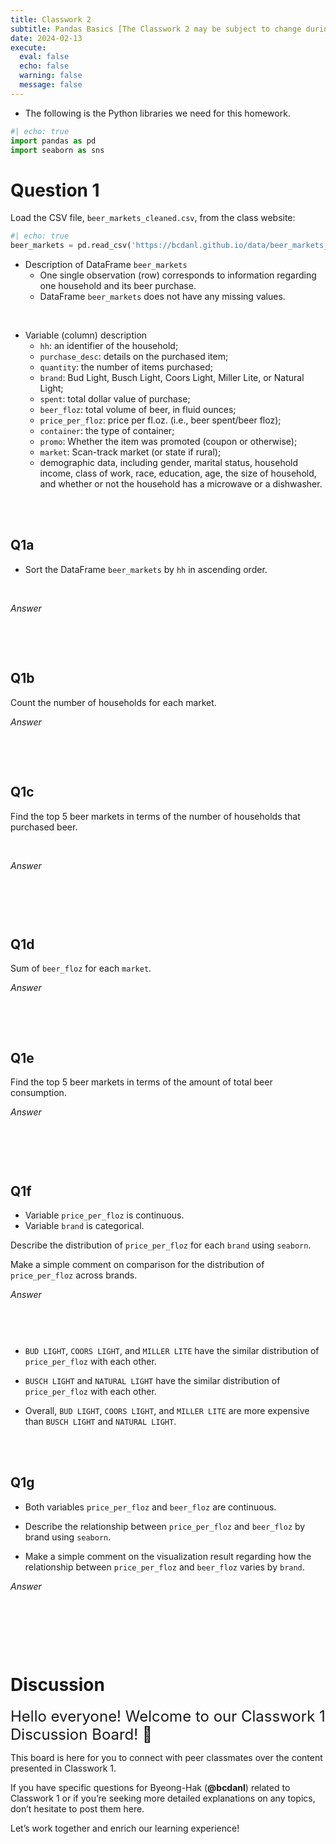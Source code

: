 ```yaml
---
title: Classwork 2
subtitle: Pandas Basics [The Classwork 2 may be subject to change during the Module.]
date: 2024-02-13
execute: 
  eval: false
  echo: false
  warning: false
  message: false
---
```


- The following is the Python libraries we need for this homework.
```python
#| echo: true
import pandas as pd
import seaborn as sns
```



# Question 1

Load the CSV file, `beer_markets_cleaned.csv`, from the class website:
```python
#| echo: true
beer_markets = pd.read_csv('https://bcdanl.github.io/data/beer_markets_cleaned.csv')
```


- Description of DataFrame `beer_markets` 
  - One single observation (row) corresponds to information regarding one household and its beer purchase.
  - DataFrame `beer_markets` does not have any missing values.

<br>

- Variable (column) description
  - `hh`: an identifier of the household;
  - `purchase_desc`: details on the purchased item;
  - `quantity`: the number of items purchased;
  - `brand`: Bud Light, Busch Light, Coors Light, Miller Lite, or Natural Light;
  - `spent`: total dollar value of purchase;
  - `beer_floz`: total volume of beer, in fluid ounces;
  - `price_per_floz`: price per fl.oz. (i.e., beer spent/beer floz);
  - `container`: the type of container;
  - `promo`: Whether the item was promoted (coupon or otherwise);
  - `market`: Scan-track market (or state if rural);
  - demographic data, including gender, marital status, household income, class of work, race, education, age, the size of household, and whether or not the household has a microwave or a dishwasher.

<br><br>

## Q1a
- Sort the DataFrame `beer_markets` by `hh` in ascending order.


<br>

*Answer*

```python
```

<br><br>

## Q1b
Count the number of households for each market.
<br>

*Answer*

```python

```

<br><br>

## Q1c

Find the top 5 beer markets in terms of the number of households that purchased beer.

<br>

*Answer*

```python

```

```r

```

<br><br>

## Q1d
Sum of `beer_floz` for each `market`.
<br>

*Answer*

```python

```

<br><br>

## Q1e
Find the top 5 beer markets in terms of the amount of total beer consumption.
<br>

*Answer*

```python

```


```r

```

<br><br>

## Q1f
- Variable `price_per_floz` is continuous.
- Variable `brand` is categorical.

Describe the distribution of `price_per_floz` for each `brand` using `seaborn`.

Make a simple comment on comparison for the distribution of `price_per_floz` across brands.
<br>

*Answer*

```python

```

```r

```

<br>

- `BUD LIGHT`, `COORS LIGHT`, and `MILLER LITE` have the similar distribution of `price_per_floz` with each other.

- `BUSCH LIGHT` and `NATURAL LIGHT` have the similar distribution of `price_per_floz` with each other.

- Overall, `BUD LIGHT`, `COORS LIGHT`, and `MILLER LITE` are more expensive than `BUSCH LIGHT` and `NATURAL LIGHT`.



<br><br>

## Q1g

- Both variables `price_per_floz` and `beer_floz` are continuous.

- Describe the relationship between `price_per_floz` and `beer_floz` by brand using `seaborn`.

- Make a simple comment on the visualization result regarding how the relationship between `price_per_floz` and `beer_floz` varies by `brand`.
<br>

*Answer*

```python

```

```r

```


<br><br><br>
  
# Discussion

<font size = "5">Hello everyone! Welcome to our Classwork 1 Discussion Board! 🌟 </font>

This board is here for you to connect with peer classmates over the content presented in Classwork 1. 

If you have specific questions for Byeong-Hak (**@bcdanl**) related to Classwork 1 or if you're seeking more detailed explanations on any topics, don't hesitate to post them here.

Let's work together and enrich our learning experience!



  